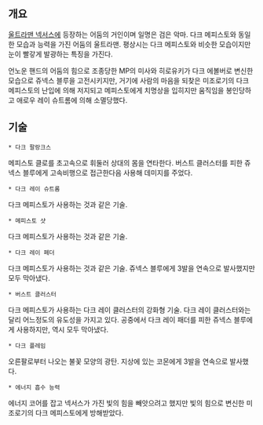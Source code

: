 == 개요 ==
[[울트라맨 넥서스]]에 등장하는 어둠의 거인이며 일명은 검은 악마.
다크 메피스토와 동일한 모습과 능력을 가진 어둠의 울트라맨. 평상시는 다크 메피스토와 비슷한 모습이지만 눈이 빨갛게 발광하는 특징을 가진다.  

언노운 핸드의 어둠의 힘으로 조종당한 MP의 미사와 히로유키가 다크 에볼버로 변신한 모습으로 쥬넥스 블루을 고전시키지만, 거기에 사람의 마음을 되찾은 미조로기의 다크 메피스토의 난입에 의해 저지되고 메피스토에게 치명상을 입히지만 움직임을 봉인당하고 애로우 레이 슈트롬에 의해 소멸당했다.

== 기술 ==
 * 다크 팔랑크스  
메피스토 클로를 초고속으로 휘둘러 상대의 몸을 연타한다. 버스트 클러스터를 피한 쥬넥스 블루에게 고속비행으로 접근한다음 사용해 데미지를 주었다.  

 * 다크 레이 슈트롬  
다크 메피스토가 사용하는 것과 같은 기술.  

 * 메피스토 샷  
다크 메피스토가 사용하는 것과 같은 기술.

 * 다크 레이 페더  
다크 메피스토가 사용하는 것과 같은 기술. 쥬넥스 블루에게 3발을 연속으로 발사했지만 모두 막아냈다.  

 * 버스트 클러스터  
다크 메피스토가 사용하는 다크 레이 클러스터의 강화형 기술. 다크 레이 클러스터와는 달리 어느정도의 유도성을 가지고 있다. 공중에서 다크 레이 패더를 피한 쥬넥스 블루에게 사용하지만, 역시 모두 막아냈다.  

 * 다크 플레임  
오른팔로부터 나오는 불꽃 모양의 광탄. 지상에 있는 코몬에게 3발을 연속으로 발사했다. 

 * 에너지 흡수 능력 
에너지 코어를 잡고 넥서스가 가진 빛의 힘을 빼앗으려고 했지만 빛의 힘으로 변신한 미조로기의 다크 메피스토에게 방해받았다.

